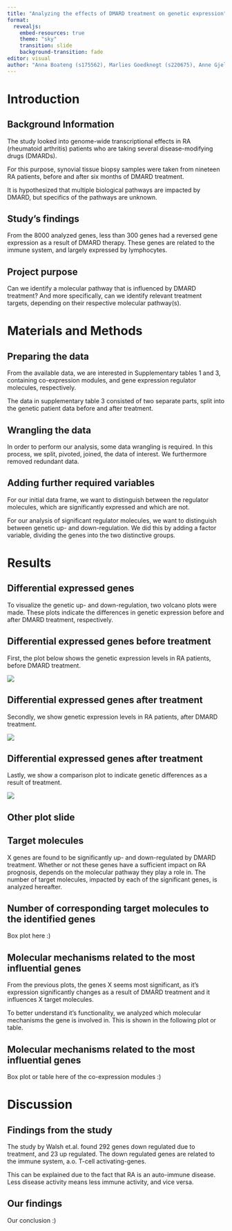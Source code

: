 ```yaml
---
title: "Analyzing the effects of DMARD treatment on genetic expression"
format:
  revealjs:
    embed-resources: true
    theme: "sky"
    transition: slide
    background-transition: fade
editor: visual
author: "Anna Boateng (s175562), Marlies Goedknegt (s220675), Anne Gjelstrup (s194530), Katja Jagd (s185395), Olivia Ronnenberg (s183359)"
---
```


# Introduction

## Background Information

The study looked into genome-wide transcriptional effects in RA (rheumatoid arthritis) patients who are taking several disease-modifying drugs (DMARDs).

For this purpose, synovial tissue biopsy samples were taken from nineteen RA patients, before and after six months of DMARD treatment.

It is hypothesized that multiple biological pathways are impacted by DMARD, but specifics of the pathways are unknown.

## Study's findings

From the 8000 analyzed genes, less than 300 genes had a reversed gene expression as a result of DMARD therapy. These genes are related to the immune system, and largely expressed by lymphocytes.

## Project purpose

Can we identify a molecular pathway that is influenced by DMARD treatment? And more specifically, can we identify relevant treatment targets, depending on their respective molecular pathway(s).

# Materials and Methods

## Preparing the data

From the available data, we are interested in Supplementary tables 1 and 3, containing co-expression modules, and gene expression regulator molecules, respectively.

The data in supplementary table 3 consisted of two separate parts, split into the genetic patient data before and after treatment.

## Wrangling the data

In order to perform our analysis, some data wrangling is required. In this process, we split, pivoted, joined, the data of interest. We furthermore removed redundant data.

## Adding further required variables

For our initial data frame, we want to distinguish between the regulator molecules, which are significantly expressed and which are not.

For our analysis of significant regulator molecules, we want to distinguish between genetic up- and down-regulation. We did this by adding a factor variable, dividing the genes into the two distinctive groups.

# Results

## Differential expressed genes

To visualize the genetic up- and down-regulation, two volcano plots were made. These plots indicate the differences in genetic expression before and after DMARD treatment, respectively.

## Differential expressed genes before treatment

First, the plot below shows the genetic expression levels in RA patients, before DMARD treatment.

![](images/05_expr_plot_before-02.png){fig-align="center"}

## Differential expressed genes after treatment

Secondly, we show genetic expression levels in RA patients, after DMARD treatment.

![](images/05_expr_plot_after-01.png){fig-align="center"}

## Differential expressed genes after treatment

Lastly, we show a comparison plot to indicate genetic differences as a result of treatment.

![](images/05_comparison_plot.png){fig-align="center"}

## Other plot slide

## Target molecules

X genes are found to be significantly up- and down-regulated by DMARD treatment. Whether or not these genes have a sufficient impact on RA prognosis, depends on the molecular pathway they play a role in. The number of target molecules, impacted by each of the significant genes, is analyzed hereafter.

## Number of corresponding target molecules to the identified genes

Box plot here :)

## Molecular mechanisms related to the most influential genes

From the previous plots, the genes X seems most significant, as it's expression significantly changes as a result of DMARD treatment and it influences X target molecules.

To better understand it's functionality, we analyzed which molecular mechanisms the gene is involved in. This is shown in the following plot or table.

## Molecular mechanisms related to the most influential genes

Box plot or table here of the co-expression modules :)

# Discussion

## Findings from the study

The study by Walsh et.al. found 292 genes down regulated due to treatment, and 23 up regulated. The down regulated genes are related to the immune system, a.o. T-cell activating-genes.

This can be explained due to the fact that RA is an auto-immune disease. Less disease activity means less immune activity, and vice versa.

## Our findings

Our conclusion :)
